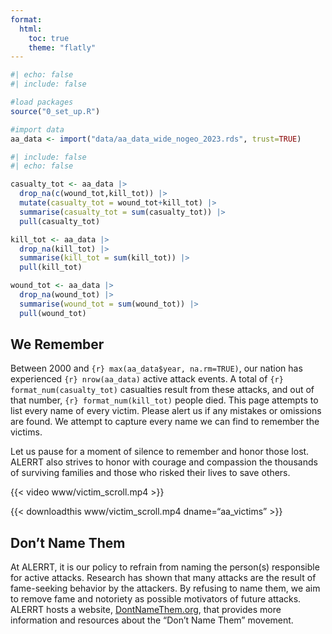 ```yaml
---
format: 
  html: 
    toc: true
    theme: "flatly"
---
```


```r
#| echo: false
#| include: false

#load packages
source("0_set_up.R")

#import data
aa_data <- import("data/aa_data_wide_nogeo_2023.rds", trust=TRUE)

```

```r
#| include: false
#| echo: false

casualty_tot <- aa_data |> 
  drop_na(c(wound_tot,kill_tot)) |> 
  mutate(casualty_tot = wound_tot+kill_tot) |> 
  summarise(casualty_tot = sum(casualty_tot)) |> 
  pull(casualty_tot) 

kill_tot <- aa_data |> 
  drop_na(kill_tot) |> 
  summarise(kill_tot = sum(kill_tot)) |> 
  pull(kill_tot)

wound_tot <- aa_data |> 
  drop_na(wound_tot) |> 
  summarise(wound_tot = sum(wound_tot)) |> 
  pull(wound_tot)

```

## We Remember

Between 2000 and `{r} max(aa_data$year, na.rm=TRUE)`, our nation has 
experienced `{r} nrow(aa_data)` active attack events. A total of 
`{r} format_num(casualty_tot)` casualties result from these attacks, and out of 
that number, `{r} format_num(kill_tot)` people died. This page attempts to list 
every name of every victim. Please alert us if any mistakes or omissions are 
found. We attempt to capture every name we can find to remember the victims.  

Let us pause for a moment of silence to remember and honor those lost. ALERRT 
also strives to honor with courage and compassion the thousands of surviving 
families and those who risked their lives to save others. 


{{< video www/victim_scroll.mp4 >}}

{{< downloadthis www/victim_scroll.mp4 dname="aa_victims" >}}

## Don't Name Them

At ALERRT, it is our policy to refrain from naming the person(s) 
responsible for active attacks. Research has shown that many attacks are the 
result of fame-seeking behavior by the attackers. By refusing to name them, we 
aim to remove fame and notoriety as possible motivators of future attacks. 
ALERRT hosts a website, [DontNameThem.org](https://www.dontnamethem.org), that provides 
more information and resources about the "Don't Name Them" movement. 







